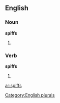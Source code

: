 ==English==

===Noun===
'''spiffs'''

# {{plural of |[[spiff]]}}

===Verb===
'''spiffs'''

# {{third-person singular of|[[spiff]]}}

[[Category:English plurals]]

[[ar:spiffs]]